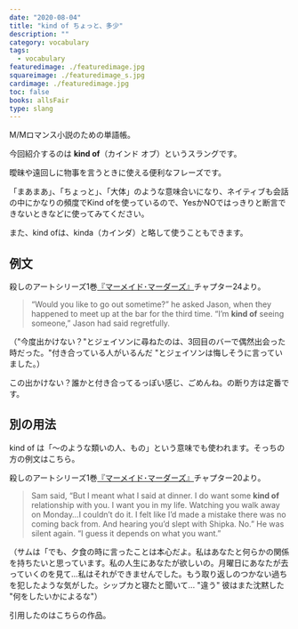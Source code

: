 ```yaml
---
date: "2020-08-04"
title: "kind of ちょっと、多少"
description: ""
category: vocabulary
tags:
  - vocabulary
featuredimage: ./featuredimage.jpg
squareimage: ./featuredimage_s.jpg
cardimage: ./featuredimage.jpg
toc: false
books: allsFair
type: slang
---
```



M/Mロマンス小説のための単語帳。

今回紹介するのは __kind of__（カインド オブ）というスラングです。  

曖昧や遠回しに物事を言うときに使える便利なフレーズです。

「まあまあ」、「ちょっと」、「大体」のような意味合いになり、ネイティブも会話の中にかなりの頻度でKind ofを使っているので、YesかNOではっきりと断言できないときなどに使ってみてください。

また、kind ofは、kinda（カインダ）と略して使うこともできます。

## 例文

殺しのアートシリーズ1巻[『マーメイド･マーダーズ』](/mm-romance/the-mermaid-murders/)チャプター24より。

<Blockquote srcName="The Mermaid Murders (The Art of Murder #1)" srcURL="https://amzn.to/3jCzevF" book>
“Would you like to go out sometime?” he asked Jason, when they happened to meet up at the bar for the third time. “I’m <strong>kind of</strong> seeing someone,” Jason had said regretfully.
</Blockquote>

<p className="translation">（"今度出かけない？"とジェイソンに尋ねたのは、3回目のバーで偶然出会った時だった。"付き合っている人がいるんだ "とジェイソンは悔しそうに言っていました。）</p>

この出かけない？誰かと付き合ってるっぽい感じ、ごめんね。の断り方は定番です。

## 別の用法

kind of は「～のような類いの人、もの」という意味でも使われます。そっちの方の例文はこちら。

殺しのアートシリーズ1巻[『マーメイド･マーダーズ』](/mm-romance/the-mermaid-murders/)チャプター20より。

<Blockquote srcName="The Mermaid Murders (The Art of Murder #1)" srcURL="https://amzn.to/3jCzevF" book>
Sam said, “But I meant what I said at dinner. I do want some <strong>kind of</strong> relationship with you. I want you in my life. Watching you walk away on Monday…I couldn’t do it. I felt like I’d made a mistake there was no coming back from. And hearing you’d slept with Shipka. No.” He was silent again. “I guess it depends on what you want.”
</Blockquote>

<p className="translation">（サムは「でも、夕食の時に言ったことは本心だよ。私はあなたと何らかの関係を持ちたいと思っています。私の人生にあなたが欲しいの。月曜日にあなたが去っていくのを見て...私はそれができませんでした。もう取り返しのつかない過ちを犯したような気がした。シップカと寝たと聞いて... "違う" 彼はまた沈黙した "何をしたいかによるな"）</p>

引用したのはこちらの作品。

<Amazon
  asin="B07L8WN6FL"
  title="マーメイド･マーダーズ (殺しのアート #1)"
  url="https://amzn.to/30Jnz5z"
  author="ジョシュ･ラニヨン"
/>

<Amazon
  asin="B018UJ80EA"
  title="The Mermaid Murders (The Art of Murder #1)"
  url="https://amzn.to/3jCzevF"
  author="Josh Lanyon"
  KindleUnlimited
/>
